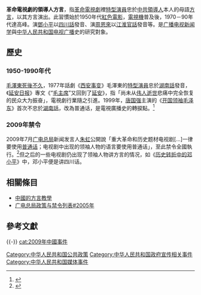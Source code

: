 {{Chinese languages in society}}
{{noteTA
|1=zh-hans:剧里; zh-hant:劇裡
}}
'''革命電視劇的領導人方言'''，指[[革命電視劇|革命電視劇]]裡[[特型演員|特型演員]]忠於[[中共領導人|中共領導人]]本人的母語[[方言|方言]]，以其方言演出。此習慣始於1950年代[[紅色電影|紅色電影]]，[[電視機|電視機]]普及後，1970－90年代達高峰。演[[鄧小平|鄧小平]]以[[四川話|四川話]]發音、演[[周恩來|周恩來]]以[[江淮官話|江淮官話]]發音等。是[[广播电视新闻学|广播电视新闻学]]與[[中华人民共和国电视广播|中华人民共和国电视广播]]史的研究對象。

==歷史==
===1950-1990年代===
[[毛澤東之死|毛澤東死後不久]]，1977年話劇《[[西安事变_(話劇)|西安事变]]》毛澤東的[[特型演員|特型演員]]忠於[[湖南話|湖南話]]發音，《[[延安日报|延安日报]]》專文《“[[毛主席|毛主席]]”又回到了[[延安|延安]]》，指「尚未从[[毛澤東之死|伟人逝世]]悲痛中完全恢复的民众大为振奋」，電視劇行業隨之引進。1999年，[[唐国强|唐国强]]主演的《[[开国领袖毛泽东|开国领袖毛泽东]]》首次不忠於[[湖南話|湖南話]]，改為普通话，是電視廣播史的轉捩點。<ref name="新京报20051004">{{cite news|title=电视剧再次"拒绝"方言 专家:不该禁止让市场选择|url=http://biz.163.com/05/1014/10/2014G1J900021GLN.html|date=2005年10月14日|publisher=網易商業頻道（轉自北京[[新京报|新京报]]）|author=刘玮,孙倩|accessdate=2020年9月10日|archive-date=2006年3月10日|archive-url=https://web.archive.org/web/20060310151428/http://biz.163.com/05/1014/10/2014G1J900021GLN.html|dead-url=no}}</ref>

===2009年禁令===
2009年7月[[广电总局|广电总局]]新闻发言人[[朱虹_(1957年)|朱虹]]公開說「重大革命和历史题材电视剧[...]一律要使用[[普通话|普通话]]；电视剧中出现的领袖人物的语言要使用普通话」，至此禁令全國執行。<ref>{{cite news|date=2009-07-17|title=广电总局再出新规管制方言 “领袖”要讲普通话|publisher=[[北京青年报|北京青年报]]|url=https://cul.sohu.com/20090717/n265283100.shtml|5=|accessdate=2020-09-08|archive-date=2019-03-23|archive-url=https://web.archive.org/web/20190323115205/http://cul.sohu.com/20090717/n265283100.shtml|dead-url=no}}</ref>但之后的一些电视剧仍出现了领袖人物讲方言的情况，如《[[历史转折中的邓小平|历史转折中的邓小平]]》中，邓小平便是讲四川话。

==相關條目==
*[[中国地方语言教学|中國的方言教學]]
*[[广电总局政策与禁令列表#2005年|广电总局政策与禁令列表#2005年]]

==參考文獻==
{{REFLIST}}
{{-}}
[[Category:中华人民共和国公共政策|Category:中华人民共和国公共政策]]
[[Category:中华人民共和国政府宣传相关事件|Category:中华人民共和国政府宣传相关事件]]
[[Category:中华人民共和国媒体事件|Category:中华人民共和国媒体事件]]
[[cat:2009年中國事件|cat:2009年中國事件]]